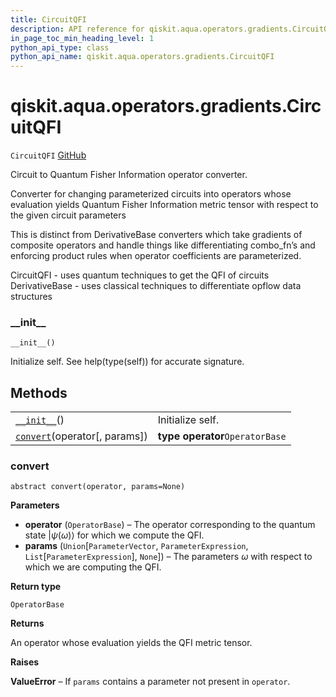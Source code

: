 ```yaml
---
title: CircuitQFI
description: API reference for qiskit.aqua.operators.gradients.CircuitQFI
in_page_toc_min_heading_level: 1
python_api_type: class
python_api_name: qiskit.aqua.operators.gradients.CircuitQFI
---
```


# qiskit.aqua.operators.gradients.CircuitQFI

<span id="qiskit.aqua.operators.gradients.CircuitQFI" />

`CircuitQFI` [GitHub](https://github.com/qiskit-community/qiskit-aqua/tree/stable/0.9/qiskit/aqua/operators/gradients/circuit_qfis/circuit_qfi.py "view source code")

Circuit to Quantum Fisher Information operator converter.

Converter for changing parameterized circuits into operators whose evaluation yields Quantum Fisher Information metric tensor with respect to the given circuit parameters

This is distinct from DerivativeBase converters which take gradients of composite operators and handle things like differentiating combo\_fn’s and enforcing product rules when operator coefficients are parameterized.

CircuitQFI - uses quantum techniques to get the QFI of circuits DerivativeBase - uses classical techniques to differentiate opflow data structures

### \_\_init\_\_

<span id="qiskit.aqua.operators.gradients.CircuitQFI.__init__" />

`__init__()`

Initialize self. See help(type(self)) for accurate signature.

## Methods

|                                                                                                                                            |                                 |
| ------------------------------------------------------------------------------------------------------------------------------------------ | ------------------------------- |
| [`__init__`](#qiskit.aqua.operators.gradients.CircuitQFI.__init__ "qiskit.aqua.operators.gradients.CircuitQFI.__init__")()                 | Initialize self.                |
| [`convert`](#qiskit.aqua.operators.gradients.CircuitQFI.convert "qiskit.aqua.operators.gradients.CircuitQFI.convert")(operator\[, params]) | **type operator**`OperatorBase` |

### convert

<span id="qiskit.aqua.operators.gradients.CircuitQFI.convert" />

`abstract convert(operator, params=None)`

**Parameters**

*   **operator** (`OperatorBase`) – The operator corresponding to the quantum state $|\psi(\omega)\rangle$ for which we compute the QFI.
*   **params** (`Union`\[`ParameterVector`, `ParameterExpression`, `List`\[`ParameterExpression`], `None`]) – The parameters $\omega$ with respect to which we are computing the QFI.

**Return type**

`OperatorBase`

**Returns**

An operator whose evaluation yields the QFI metric tensor.

**Raises**

**ValueError** – If `params` contains a parameter not present in `operator`.

